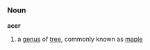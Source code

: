 {{wikipedia}}
=={{en}}==
===Noun===
'''acer'''
#a [[genus]] of [[tree]], commonly known as [[maple]]